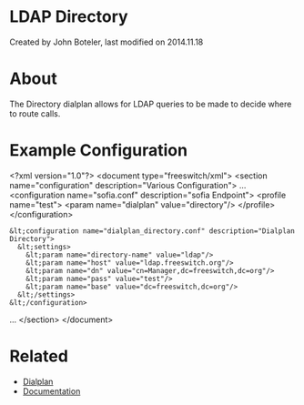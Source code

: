 
# LDAP Directory 

 Created by  John Boteler, last modified on 2014.11.18

# About

The Directory dialplan allows for LDAP queries to be made to decide where to route calls.

# Example Configuration

&lt;?xml version="1.0"?>
&lt;document type="freeswitch/xml">
  &lt;section name="configuration" description="Various Configuration">
...
    &lt;configuration name="sofia.conf" description="sofia Endpoint">
      &lt;profile name="test">
        &lt;param name="dialplan" value="directory"/>
      &lt;/profile>
    &lt;/configuration>

    &lt;configuration name="dialplan_directory.conf" description="Dialplan Directory">
      &lt;settings>
        &lt;param name="directory-name" value="ldap"/>
        &lt;param name="host" value="ldap.freeswitch.org"/>
        &lt;param name="dn" value="cn=Manager,dc=freeswitch,dc=org"/>
        &lt;param name="pass" value="test"/>
        &lt;param name="base" value="dc=freeswitch,dc=org"/>
      &lt;/settings>
    &lt;/configuration>

...
  &lt;/section>
&lt;/document>

# Related

* [Dialplan](https://wiki.freeswitch.org/wiki/Dialplan "Dialplan")
* [Documentation](https://wiki.freeswitch.org/wiki/Documentation "Documentation")


